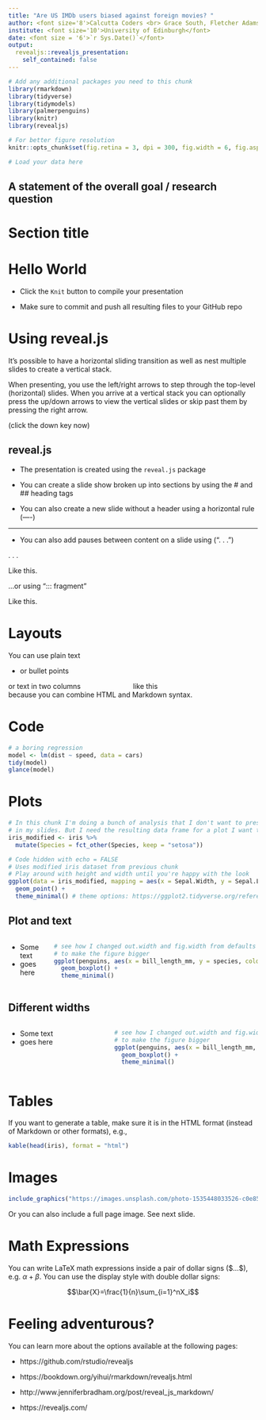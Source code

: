 ```yaml
---
title: "Are US IMDb users biased against foreign movies? "
author: <font size='8'>Calcutta Coders <br> Grace South, Fletcher Adams and Mark Corray</font>
institute: <font size='10'>University of Edinburgh</font>
date: <font size = '6'>`r Sys.Date()`</font>
output:
  revealjs::revealjs_presentation:
    self_contained: false
---
```


```r
# Add any additional packages you need to this chunk
library(rmarkdown)
library(tidyverse)
library(tidymodels)
library(palmerpenguins)
library(knitr)
library(revealjs)
```

```r
# For better figure resolution
knitr::opts_chunk$set(fig.retina = 3, dpi = 300, fig.width = 6, fig.asp = 0.618, out.width = "80%")
```

```r
# Load your data here
```

## A statement of the overall goal / research question {data-background-image="img/confetti.jpg"}

# Section title

# Hello World

- Click the `Knit` button to compile your presentation

- Make sure to commit and push all resulting files to your GitHub repo

# Using reveal.js

It's possible to have a horizontal sliding transition as well as nest multiple slides to create a vertical stack.

When presenting, you use the left/right arrows to step through the top-level (horizontal) slides. When you arrive at a vertical stack you can optionally press the up/down arrows to view the vertical slides or skip past them by pressing the right arrow.

(click the down key now)

## reveal.js

- The presentation is created using the `reveal.js` package

- You can create a slide show broken up into sections by using the # and ## heading tags

- You can also create a new slide without a header using a horizontal rule (----)

----

- You can also add pauses between content on a slide using (". . .")

. . .

Like this.

...or using "::: fragment"

::: fragment

Like this.

:::

# Layouts

You can use plain text

- or bullet points

<div>
  <div style="float: left; width: 50%;">or text in two columns</div>
  <div style="float: left; width: 50%;">like this</div>
</div>

because you can combine HTML and Markdown syntax.

<p style="font-size: 8pt; position: absolute; bottom: -5em; width: 100%; text-align: center;">*You can also add footnotes</p>

# Code

```r
# a boring regression
model <- lm(dist ~ speed, data = cars)
tidy(model)
glance(model)
```

# Plots

```r
# In this chunk I'm doing a bunch of analysis that I don't want to present 
# in my slides. But I need the resulting data frame for a plot I want to present.
iris_modified <- iris %>%
  mutate(Species = fct_other(Species, keep = "setosa"))
```

```r
# Code hidden with echo = FALSE
# Uses modified iris dataset from previous chunk
# Play around with height and width until you're happy with the look
ggplot(data = iris_modified, mapping = aes(x = Sepal.Width, y = Sepal.Length, color = Species)) +
  geom_point() + 
  theme_minimal() # theme options: https://ggplot2.tidyverse.org/reference/ggtheme.html
```

## Plot and text

::: columns
:::: column
* Some text
* goes here
::::

:::: column
```r
# see how I changed out.width and fig.width from defaults
# to make the figure bigger
ggplot(penguins, aes(x = bill_length_mm, y = species, color = species)) +
  geom_boxplot() +
  theme_minimal()
```
::::
:::

## Different widths

::: columns
:::: {.column width="40%"}
* Some text
* goes here
::::

:::: {.column width="60%"}
```r
# see how I changed out.width and fig.width from defaults
# to make the figure bigger
ggplot(penguins, aes(x = bill_length_mm, y = species, color = species)) +
  geom_boxplot() +
  theme_minimal()
```
::::
:::

# Tables

If you want to generate a table, make sure it is in the HTML format (instead of Markdown or other formats), e.g.,

```r
kable(head(iris), format = "html")
```

# Images

```r
include_graphics("https://images.unsplash.com/photo-1535448033526-c0e85c9e6968?ixlib=rb-1.2.1&ixid=eyJhcHBfaWQiOjEyMDd9&auto=format&fit=crop&w=1650&q=80")
```

Or you can also include a full page image. See next slide.

## {data-background-image="https://images.unsplash.com/photo-1535448033526-c0e85c9e6968?ixlib=rb-1.2.1&ixid=eyJhcHBfaWQiOjEyMDd9&auto=format&fit=crop&w=1650&q=80"}

# Math Expressions

You can write LaTeX math expressions inside a pair of dollar signs (\$...\$), e.g. $\alpha+\beta$. You can use the display style with double dollar signs:

$$\bar{X}=\frac{1}{n}\sum_{i=1}^nX_i$$

# Feeling adventurous?

You can learn more about the options available at the following pages:

- https://github.com/rstudio/revealjs

- https://bookdown.org/yihui/rmarkdown/revealjs.html

- http://www.jenniferbradham.org/post/reveal_js_markdown/

- https://revealjs.com/